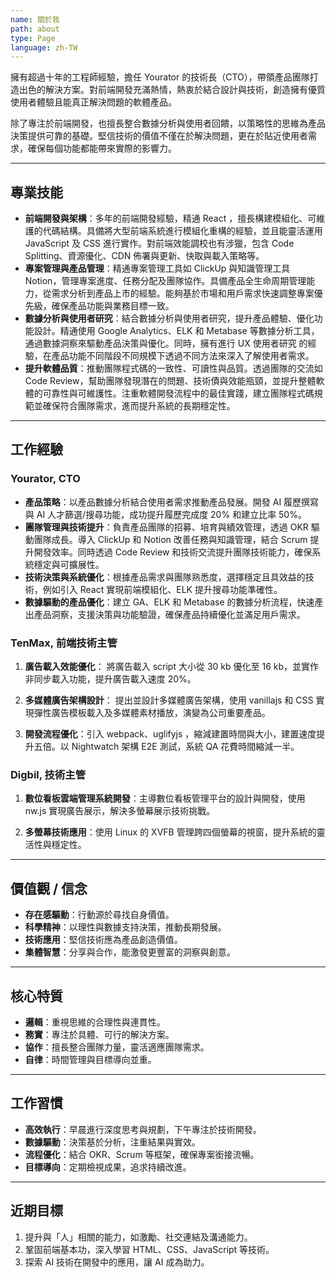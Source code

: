 ```yaml
---
name: 關於我
path: about
type: Page
language: zh-TW
---
```



擁有超過十年的工程師經驗，擔任 Yourator 的技術長（CTO），帶領產品團隊打造出色的解決方案。對前端開發充滿熱情，熱衷於結合設計與技術，創造擁有優質使用者體驗且能真正解決問題的軟體產品。

除了專注於前端開發，也擅長整合數據分析與使用者回饋，以策略性的思維為產品決策提供可靠的基礎。堅信技術的價值不僅在於解決問題，更在於貼近使用者需求，確保每個功能都能帶來實際的影響力。

---

## **專業技能**

- **前端開發與架構**：多年的前端開發經驗，精通 React ，擅長構建模組化、可維護的代碼結構。具備將大型前端系統進行模組化重構的經驗，並且能靈活運用 JavaScript 及 CSS 進行實作。對前端效能調校也有涉獵，包含 Code Splitting、資源優化、CDN 佈署與更新、快取與載入策略等。
- **專案管理與產品管理**：精通專案管理工具如 ClickUp 與知識管理工具 Notion，管理專案進度、任務分配及團隊協作。具備產品全生命周期管理能力，從需求分析到產品上市的經驗。能夠基於市場和用戶需求快速調整專案優先級，確保產品功能與業務目標一致。
- **數據分析與使用者研究**：結合數據分析與使用者研究，提升產品體驗、優化功能設計。精通使用 Google Analytics、ELK 和 Metabase 等數據分析工具，通過數據洞察來驅動產品決策與優化。同時，擁有進行 UX 使用者研究 的經驗，在產品功能不同階段不同規模下透過不同方法來深入了解使用者需求。
- **提升軟體品質**：推動團隊程式碼的一致性、可讀性與品質。透過團隊的交流如 Code Review，幫助團隊發現潛在的問題、技術債與效能瓶頸，並提升整體軟體的可靠性與可維護性。注重軟體開發流程中的最佳實踐，建立團隊程式碼規範並確保符合團隊需求，進而提升系統的長期穩定性。

---
## 工作經驗

### **Yourator**, CTO

- **產品策略**：以產品數據分析結合使用者需求推動產品發展。開發 AI 履歷撰寫與 AI 人才篩選/搜尋功能，成功提升履歷完成度 20% 和建立比率 50%。
- **團隊管理與技術提升**：負責產品團隊的招募、培育與績效管理，透過 OKR 驅動團隊成長。導入 ClickUp 和 Notion 改善任務與知識管理，結合 Scrum 提升開發效率。同時透過 Code Review 和技術交流提升團隊技術能力，確保系統穩定與可擴展性。
- **技術決策與系統優化**：根據產品需求與團隊熟悉度，選擇穩定且具效益的技術，例如引入 React 實現前端模組化、ELK 提升搜尋功能準確性。
- **數據驅動的產品優化**：建立 GA、ELK 和 Metabase 的數據分析流程，快速產出產品洞察，支援決策與功能驗證，確保產品持續優化並滿足用戶需求。

### TenMax, 前端技術主管

1. **廣告載入效能優化**： 將廣告載入 script 大小從 30 kb 優化至 16 kb，並實作非同步載入功能，提升廣告載入速度 20%。

2. **多媒體廣告架構設計**： 提出並設計多媒體廣告架構，使用 vanillajs 和 CSS 實現彈性廣告模板載入及多媒體素材播放，演變為公司重要產品。

3. **開發流程優化**：引入 webpack、uglifyjs ，縮減建置時間與大小，建置速度提升五倍。以 Nightwatch 架構 E2E 測試，系統 QA 花費時間縮減一半。

### **Digbil**, 技術主管

1. **數位看板雲端管理系統開發**：主導數位看板管理平台的設計與開發，使用 nw.js 實現廣告展示，解決多螢幕展示技術挑戰。

2. **多螢幕技術應用**：使用 Linux 的 XVFB 管理跨四個螢幕的視窗，提升系統的靈活性與穩定性。

---


## **價值觀 / 信念**

- **存在感驅動**：行動源於尋找自身價值。
- **科學精神**：以理性與數據支持決策，推動長期發展。
- **技術應用**：堅信技術應為產品創造價值。
- **集體智慧**：分享與合作，能激發更豐富的洞察與創意。


---

## **核心特質**

- **邏輯**：重視思維的合理性與連貫性。
- **務實**：專注於具體、可行的解決方案。
- **協作**：擅長整合團隊力量，靈活適應團隊需求。
- **自律**：時間管理與目標導向並重。

---

## **工作習慣**

- **高效執行**：早晨進行深度思考與規劃，下午專注於技術開發。
- **數據驅動**：決策基於分析，注重結果與實效。
- **流程優化**：結合 OKR、Scrum 等框架，確保專案銜接流暢。
- **目標導向**：定期檢視成果，追求持續改進。

---

## **近期目標**

1. 提升與「人」相關的能力，如激勵、社交連結及溝通能力。
2. 鞏固前端基本功，深入學習 HTML、CSS、JavaScript 等技術。
3. 探索 AI 技術在開發中的應用，讓 AI 成為助力。
